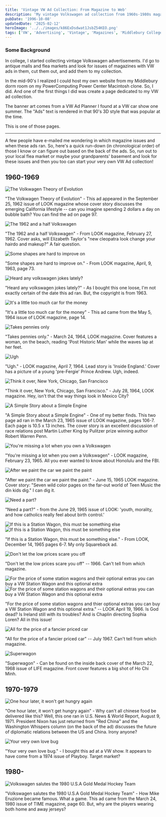 ```yaml
---
title: 'Vintage VW Ad Collection: From Magazine to Web'
description: 'My vintage Volkswagen ad collection from 1960s-1980s magazines, with original publication details and collection history as published on the web in 1996.'
pubDate: '1996-10-08'
updatedDate: '2025-02-12'
heroImage: '../../images/k86ExDsdwat1JsbZ54KEO.png'
tags: ['VW', 'Advertising', 'Vintage', 'Magazines', 'Middlebury College']
---
```




### Some Background

In college, I started collecting vintage Volkswagen advertisements. I'd go to antique malls and flea markets and look for issues of magazines with VW ads in them, cut them out, and add them to my collection.

In the mid-90's I realized I could host my own website from my Middlebury dorm room on my PowerComputing Power Center Macintosh clone. So, I did. And one of the first things I did was create a page dedicated to my VW ad collection.

The banner art comes from a VW Ad Planner I found at a VW car show one summer. The "Ads" text is rendered in that 90's 3D style that was popular at the time.

This is one of those pages.

---

A few people have e-mailed me wondering in which magazine issues and when these ads ran. So, here's a quick run-down (in chronological order) of those I know or can figure out based on the back of the ads. So, run out to your local flea market or maybe your grandparents' basement and look for these issues and then you too can start your very own VW Ad collection!

## 1960-1969

<Image src={image1} alt="The Volkwagen Theory of Evolution" class="shadow-lg" />

"The Volkwagen Theory of Evolution" - This ad appeared in the September 25, 1962 issue of LOOK magazine whose cover story discusses the emerging California lifestyle -- can you imagine spending 2 dollars a day on bubble bath? You can find the ad on page 97.

<Image src={image2} alt="The 1962 and a half Volkswagen" class="shadow-lg" />

"The 1962 and a half Volkswagen" - From LOOK magazine, February 27, 1962. Cover asks, will Elizabeth Taylor's "new cleopatra look change your hairdo and makeup?" A fair question.

<Image src={image3} alt="Some shapes are hard to improve on" class="shadow-lg" />

"Some shapes are hard to improve on." - From LOOK magazine, April, 9, 1963, page 73.

<Image src={image4} alt="Heard any volkswagen jokes lately?" class="shadow-lg" />

"Heard any volkswagen jokes lately?" - As I bought this one loose, I'm not exactly certain of the date this ad ran. But, the copyright is from 1963.

<Image src={image5} alt="It's a little too much car for the money" class="shadow-lg" />

"It's a little too much car for the money" - This ad came from the May 5, 1964 issue of LOOK magazine, page 14.

<Image src={image6} alt="Takes pennies only" class="shadow-lg" />

"Takes pennies only." - March 24, 1964, LOOK magazine. Cover features a woman, on the beach, reading 'Post Historic Man' while the waves lap at her feet.

<Image src={image7} alt="Ugh" class="shadow-lg" />

"Ugh." - LOOK magazine, April 7, 1964. Lead story is 'Inside England.' Cover has a picture of a young 'pre-Fergie' Prince Andrew. Ugh, indeed.

<Image src={image8} alt="Think it over, New York, Chicago, San Francisco" class="shadow-lg" />

"Think it over, New York, Chicago, San Francisco." - July 28, 1964, LOOK magazine. Hey, isn't that the way things look in Mexico City?

<Image src={image9} alt="A Simple Story about a Simple Engine" class="shadow-lg" />

"A Simple Story about a Simple Engine" - One of my better finds. This two page ad ran in the March 23, 1965 issue of LOOK magazine, pages 106-7. Each page is 10.5 x 13 inches. The cover story is an excellent discussion of race relations post Martin Luther King by Pulitzer prize winning author Robert Warren Penn.

<Image src={image11} alt="You're missing a lot when you own a Volkswagen" class="shadow-lg" />

"You're missing a lot when you own a Volkswagen" - LOOK magazine, February 23, 1965. All you ever wanted to know about Honolulu and the FBI.

<Image src={image12} alt="After we paint the car we paint the paint" class="shadow-lg" />

"After we paint the car we paint the paint." - June 15, 1965 LOOK magazine. Cover story: "Seven wild color pages on the far-out world of Teen Music the din kids dig." I can dig it.

<Image src={image13} alt="Need a part?" class="shadow-lg" />

"Need a part?" - from the June 29, 1965 issue of LOOK: 'youth, morality, and how catholics really feel about birth control.'

<Image
  src={image14}
  alt="If this is a Station Wagon, this must be something else"
/>
<Image
  src={image15}
  alt="If this is a Station Wagon, this must be something else"
/>

"If this is a Station Wagon, this must be something else." - From LOOK, December 14, 1965 pages 6-7. My only Squareback ad.

<Image src={image16} alt="Don't let the low prices scare you off" class="shadow-lg" />

"Don't let the low prices scare you off" -- 1966. Can't tell from which magazine.

<Image
  src={image17}
  alt="For the price of some station wagons and their optional extras you can buy a VW Station Wagon and this optional extra"
/>
<Image
  src={image18}
  alt="For the price of some station wagons and their optional extras you can buy a VW Station Wagon and this optional extra"
/>

"For the price of some station wagons and thier optional extras you can buy a VW Station Wagon and this optional extra." -- LOOK April 19, 1966. Is God dead? Is Ireland still with its troubles? And is Chaplin directing Sophia Loren? All in this issue!

<Image src={image19} alt="All for the price of a fancier priced car" class="shadow-lg" />

"All for the price of a fancier priced car" -- July 1967. Can't tell from which magazine.

<Image src={image20} alt="Superwagon" class="shadow-lg" />

"Superwagon" - Can be found on the inside back cover of the March 22, 1968 issue of LIFE magazine. Front cover features a big shot of Ho Chi Minh.

## 1970-1979

<Image src={image21} alt="One hour later, it won't get hungry again" class="shadow-lg" />

"One hour later, it won't get hungry again" - Why can't all chinese food be delivered like this? Well, this one ran in U.S. News & World Report, August 9, 1971. President Nixon has just returned from "Red China" and the Washington Whispers column (on the back of the ad) discusses the future of diplomatic relations between the US and China. Irony anyone?

<Image src={image22} alt="Your very own love bug" class="shadow-lg" />

"Your very own love bug." - I bought this ad at a VW show. It appears to have come from a 1974 issue of Playboy. Target market?

## 1980-

<Image
  src={image23}
  alt="Volkswagen salutes the 1980 U.S.A Gold Medal Hockey Team"
/>

"Volkswagen salutes the 1980 U.S.A Gold Medal Hockey Team" - How Mike Eruzione became famous. What a game. This ad came from the March 24, 1980 issue of TIME magazine, page 60. But, why are the players wearing both home and away jerseys?

